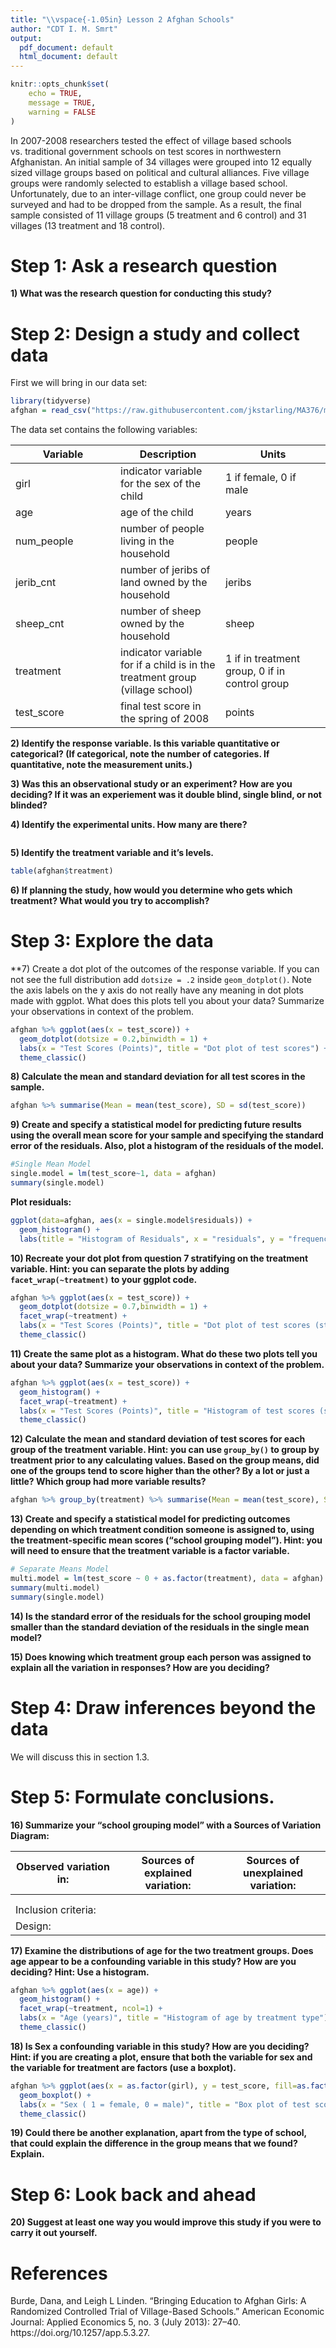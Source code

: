 ```yaml
---
title: "\\vspace{-1.05in} Lesson 2 Afghan Schools"
author: "CDT I. M. Smrt"
output:
  pdf_document: default
  html_document: default
---
```


```r
knitr::opts_chunk$set(
	echo = TRUE,
	message = TRUE,
	warning = FALSE
)
```

In 2007-2008 researchers tested the effect of village based schools vs. traditional government schools on test scores in northwestern Afghanistan. An initial sample of 34 villages were grouped into 12 equally sized village groups based on political and cultural alliances. Five village groups were randomly selected to establish a village based school.  Unfortunately, due to an inter-village conflict, one group could never be surveyed and had to be dropped from the sample. As a result, the final sample consisted of 11 village groups (5 treatment and 6 control) and 31 villages (13 treatment and 18 control).

# Step 1: Ask a research question

**1) What was the research question for conducting this study?**
\vspace{1in}



# Step 2: Design a study and collect data

First we will bring in our data set:

```r
library(tidyverse)
afghan = read_csv("https://raw.githubusercontent.com/jkstarling/MA376/main/afghan_school.csv")
```

The data set contains the following variables:

| Variable | Description | Units |
|---|---|---|
| girl | indicator variable for the sex of the child | 1 if female, 0 if male |
| age | age of the child | years |
| num_people | number of people living in the household | people |
| jerib_cnt | number of jeribs of land owned by the household | jeribs |
| sheep_cnt | number of sheep owned by the household | sheep |
| treatment | indicator variable for if a child is in the treatment group (village school) | 1 if in treatment group, 0 if in control group |
| test_score | final test score in the spring of 2008 | points |

**2) Identify the response variable. Is this variable quantitative or categorical? (If categorical, note the number of categories. If quantitative, note the measurement units.)**
\vspace{1in}


**3) Was this an observational study or an experiment? How are you deciding? If it was an experiement was it double blind, single blind, or not blinded?**
\vspace{1in}


**4) Identify the experimental units. How many are there?** 
\vspace{1in}


```r

```

**5) Identify the treatment variable and it’s levels.**
\vspace{1in}


```r
table(afghan$treatment)
```


**6) If planning the study, how would you determine who gets which treatment? What would you try to accomplish?**
\vspace{1in}


# Step 3: Explore the data

**7) Create a dot plot of the outcomes of the response variable.  If you can not see the full distribution add `dotsize = .2` inside `geom_dotplot()`.  Note the axis labels on the y axis do not really have any meaning in dot plots made with ggplot. What does this plots tell you about your data? Summarize your observations in context of the problem.
```r
afghan %>% ggplot(aes(x = test_score)) +
  geom_dotplot(dotsize = 0.2,binwidth = 1) +
  labs(x = "Test Scores (Points)", title = "Dot plot of test scores") +
  theme_classic()
```
\vspace{1in}



**8) Calculate the mean and standard deviation for all test scores in the sample.**

```r
afghan %>% summarise(Mean = mean(test_score), SD = sd(test_score))
```
\vspace{1in}


**9) Create and specify a statistical model for predicting future results using the overall mean score for your sample and specifying the standard error of the residuals. Also, plot a histogram of the residuals of the model. **

```r
#Single Mean Model
single.model = lm(test_score~1, data = afghan)
summary(single.model)
```
\vspace{1in}


**Plot residuals:**
```r
ggplot(data=afghan, aes(x = single.model$residuals)) +
  geom_histogram() +
  labs(title = "Histogram of Residuals", x = "residuals", y = "frequency")
```


**10) Recreate your dot plot from question 7 stratifying on the treatment variable. Hint: you can separate the plots by adding `facet_wrap(~treatment)` to your ggplot code.**  

```r
afghan %>% ggplot(aes(x = test_score)) +
  geom_dotplot(dotsize = 0.7,binwidth = 1) +
  facet_wrap(~treatment) +
  labs(x = "Test Scores (Points)", title = "Dot plot of test scores (stratified by treatment)") +
  theme_classic()
```
\vspace{1in}

**11) Create the same plot as a histogram.  What do these two plots tell you about your data? Summarize your observations in context of the problem.**
```r
afghan %>% ggplot(aes(x = test_score)) +
  geom_histogram() +
  facet_wrap(~treatment) +
  labs(x = "Test Scores (Points)", title = "Histogram of test scores (stratified by treatment)") +
  theme_classic()
```
\vspace{1in}

 

**12) Calculate the mean and standard deviation of test scores for each group of the treatment variable.  Hint: you can use `group_by()` to group by treatment prior to any calculating values. Based on the group means, did one of the  groups tend to score higher than the other? By a lot or just a little? Which  group had more variable results?** 

```r
afghan %>% group_by(treatment) %>% summarise(Mean = mean(test_score), SD = sd(test_score))
```
\vspace{1in}



**13) Create and specify a statistical model for predicting outcomes depending on which treatment condition someone is assigned to, using the treatment-specific mean scores (“school grouping model”). Hint: you will need to ensure that the treatment variable is a factor variable.**

```r
# Separate Means Model
multi.model = lm(test_score ~ 0 + as.factor(treatment), data = afghan)
summary(multi.model)
summary(single.model)
```
\vspace{1in}



**14) Is the standard error of the residuals for the school grouping model smaller than the standard deviation of the residuals in the single mean model?**
\vspace{1in}


**15) Does knowing which treatment group each person was assigned to explain all the variation in responses? How are you deciding?**
\vspace{1in}


# Step 4: Draw inferences beyond the data

We will discuss this in section 1.3.

# Step 5: Formulate conclusions.

**16) Summarize your “school grouping model” with a Sources of Variation Diagram:**

| Observed variation in: | Sources of explained variation: | Sources of unexplained variation: |
|--|--|--|
|  |  |  |
| | |  |
| Inclusion criteria: | |  |
| Design: | |  |

**17) Examine the distributions of age for the two treatment groups. Does age appear to be a confounding variable in this study? How are you deciding? Hint: Use a histogram.**

```r
afghan %>% ggplot(aes(x = age)) +
  geom_histogram() +
  facet_wrap(~treatment, ncol=1) +
  labs(x = "Age (years)", title = "Histogram of age by treatment type") +
  theme_classic()
```
\vspace{1in}




**18) Is Sex a confounding variable in this study? How are you deciding? Hint: if you are creating a plot, ensure that both the variable for sex and the variable for treatment are factors (use a boxplot).**

```r
afghan %>% ggplot(aes(x = as.factor(girl), y = test_score, fill=as.factor(treatment))) +
  geom_boxplot() +
  labs(x = "Sex ( 1 = female, 0 = male)", title = "Box plot of test scores by treatment type and sex") +
  theme_classic()
```
\vspace{1in}



**19) Could there be another explanation, apart from the type of school, that could explain the difference in the group means that we found? Explain.**
\vspace{1in}



# Step 6: Look back and ahead

**20) Suggest at least one way you would improve this study if you were to carry it out yourself.**
\vspace{1in}




# References

Burde, Dana, and Leigh L Linden. “Bringing Education to Afghan Girls: A Randomized Controlled Trial of Village-Based Schools.” American Economic Journal: Applied Economics 5, no. 3 (July 2013): 27–40. https://doi.org/10.1257/app.5.3.27.